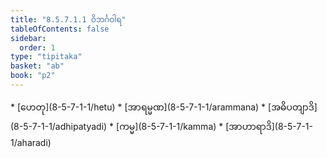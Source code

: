 ```yaml
---
title: "8.5.7.1.1 ဝိဘင်္ဂဝါရ"
tableOfContents: false
sidebar:
  order: 1
type: "tipitaka"
basket: "ab"
book: "p2"
---
```



<DynamicBreadcrumb />



<TableOfContents book="p2" section="8.5.7.1.1">
* [ဟေတု](8-5-7-1-1/hetu)
* [အာရမ္မဏ](8-5-7-1-1/arammana)
* [အဓိပတျာဒိ](8-5-7-1-1/adhipatyadi)
* [ကမ္မ](8-5-7-1-1/kamma)
* [အာဟာရာဒိ](8-5-7-1-1/aharadi)
</TableOfContents>